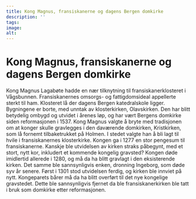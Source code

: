 ```yaml
---
title: Kong Magnus, fransiskanerne og dagens Bergen domkirke
description: ''
tags:
image: 
alt: 
---
```



# Kong Magnus, fransiskanerne og dagens Bergen domkirke

Kong Magnus Lagabøte hadde en nær tilknytning til fransiskanerklosteret i Vågsbunnen. Fransiskanernes omsorgs- og fattigdomsideal appellerte sterkt til ham. Klosteret lå der dagens Bergen katedralskole ligger. Bygningene er borte, med unntak av klosterkirken, Olavskirken. Den har blitt betydelig ombygd og utvidet i årenes løp, og har vært Bergens domkirke siden reformasjonen i 1537. Kong Magnus valgte å bryte med tradisjonen om at konger skulle gravlegges i den daværende domkirken, Kristkirken, som lå fornemt tilbaketrukket på Holmen. I stedet valgte han å bli lagt til hvile i fransiskanernes klosterkirke. Kongen ga i 1277 en stor pengesum til fransiskanerne. Kanskje ble utvidelsen av kirken straks påbegynt, med et stort, nytt kor, inkludert et kommende kongelig gravsted? Kongen døde imidlertid allerede i 1280, og må da ha blitt gravlagt i den eksisterende kirken. Det samme ble sannsynligvis enken, dronning Ingeborg, som døde syv år senere. Først i 1301 stod utvidelsen ferdig, og kirken ble innviet på nytt. Kongeparets bårer må da ha blitt overført til det nye kongelige gravstedet. Dette ble sannsynligvis fjernet da ble fransiskanerkirken ble tatt i bruk som domkirke etter reformasjonen.
